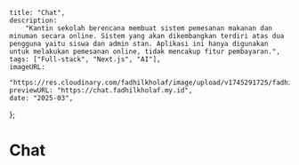     title: "Chat",
    description:
        "Kantin sekolah berencana membuat sistem pemesanan makanan dan minuman secara online. Sistem yang akan dikembangkan terdiri atas dua pengguna yaitu siswa dan admin stan. Aplikasi ini hanya digunakan untuk melakukan pemesanan online, tidak mencakup fitur pembayaran.",
    tags: ["Full-stack", "Next.js", "AI"],
    imageURL:
        "https://res.cloudinary.com/fadhilkholaf/image/upload/v1745291725/fadhilkholaf.my.id/projects/mini/chat/ffit3ahwtbcm4rv1g7nh.png",
    previewURL: "https://chat.fadhilkholaf.my.id",
    date: "2025-03",
};

# Chat
